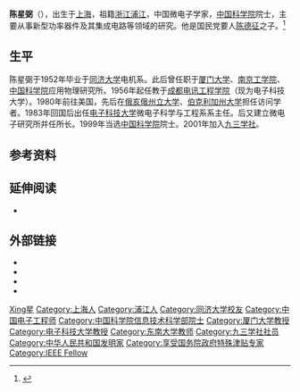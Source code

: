 '''陈星弼'''（{{bd|1931年|1月28日|2019年|12月4日|catIdx=Chen陈}}），出生于[[上海|上海]]，祖籍[[浙江|浙江]][[浦江|浦江]]，中国微电子学家，[[中国科学院|中国科学院]]院士，主要从事新型功率器件及其集成电路等领域的研究。他是国民党要人[[陈德征|陈德征]]之子。<ref>{{Cite web|title=“中国功率半导体领路人”陈星弼院士在成都逝世|url=http://www.xinhuanet.com/politics/2019-12/04/c_1125309029.htm|accessdate=2019-12-05|work=新华网|archiveurl=https://web.archive.org/web/20191205014052/http://www.xinhuanet.com/politics/2019-12/04/c_1125309029.htm|archivedate=2019-12-05|dead-url=no}}</ref>

== 生平 ==
陈星弼于1952年毕业于[[同济大学|同济大学]]电机系。此后曾任职于[[厦门大学|厦门大学]]、[[南京工学院|南京工学院]]、[[中国科学院|中国科学院]]应用物理研究所。1956年起任教于[[成都电讯工程学院|成都电讯工程学院]]（现为电子科技大学）。1980年前往美国，先后在[[俄亥俄州立大学|俄亥俄州立大学]]、[[伯克利加州大学|伯克利加州大学]]担任访问学者。1983年回国后出任[[电子科技大学|电子科技大学]]微电子科学与工程系系主任。后又建立微电子研究所并任所长。1999年当选[[中国科学院|中国科学院]]院士。2001年加入[[九三学社|九三学社]]。

== 参考资料 ==
{{reflist}}
== 延伸阅读 ==
*{{cite book |editor=电子科技大学党委宣传部 |title=《中国半导体功率器件领路人：中国科学院院士陈星弼传略》 |publisher=电子科技大学出版社 |edition=第1版}}
== 外部链接 ==
* {{cite web|url=http://www.93.gov.cn/hero/academ/51716779175497923314.shtml|title=陈星弼|publisher=九三学社中央委员会|accessdate=2011-11-05|archive-date=2012-05-17|archive-url=https://web.archive.org/web/20120517223947/http://www.93.gov.cn/hero/academ/51716779175497923314.shtml|dead-url=no}}
* {{cite web|url=http://www.sc-tongji.cn/friendxianshi.php?activityid=3|title=陈星弼|publisher=同济大学四川校友会|accessdate=2011-11-05|archive-date=2016-03-04|archive-url=https://web.archive.org/web/20160304071155/http://www.sc-tongji.cn/friendxianshi.php?activityid=3|dead-url=no}}
* {{cite web|url=https://yswk.las.ac.cn/qiantai/Shouye_zhanshi.action?id=1999E05|title=陈星弼|publisher=中国科学院院士文库}}
* {{cite web|url=http://beijingspring.com/big5bjs/bjs/bc/172/96.txt|title=陈星弼院士的悲哀|author=张耀杰|publisher=[[北京之春|北京之春]]|accessdate=2011-11-05|archive-date=2008-07-09|archive-url=https://web.archive.org/web/20080709053732/http://beijingspring.com/big5bjs/bjs/bc/172/96.txt|dead-url=no}}

{{中国科学院信息技术科学部院士}}
{{Authority control}}
{{DEFAULTSORT:Chen陈}}
[[Category:陈姓|Xing星]]
[[Category:上海人|Category:上海人]]
[[Category:浦江人|Category:浦江人]]
[[Category:同济大学校友|Category:同济大学校友]]
[[Category:中国电子工程师|Category:中国电子工程师]]
[[Category:中国科学院信息技术科学部院士|Category:中国科学院信息技术科学部院士]]
[[Category:厦门大学教授|Category:厦门大学教授]]
[[Category:电子科技大学教授|Category:电子科技大学教授]]
[[Category:东南大学教师|Category:东南大学教师]]
[[Category:九三学社社员|Category:九三学社社员]]
[[Category:中华人民共和国发明家|Category:中华人民共和国发明家]]
[[Category:享受国务院政府特殊津贴专家|Category:享受国务院政府特殊津贴专家]]
[[Category:IEEE_Fellow|Category:IEEE Fellow]]